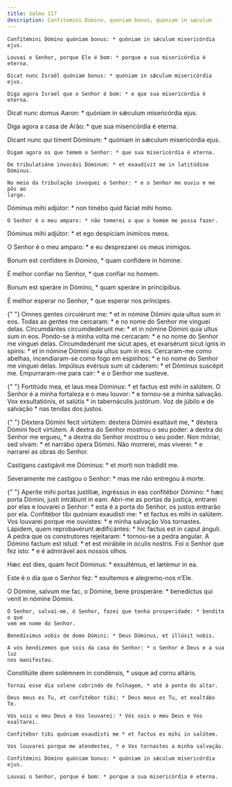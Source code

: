 ```yaml
---
title: Salmo 117
description: Confitemini Domino, quoniam bonus, quoniam in sæculum
---
```


<div class="side-by-side not-content">

    Confitémini Dómino quóniam bonus: * quóniam in sǽculum misericórdia ejus.

    Louvai o Senhor, porque Ele é bom: * porque a sua misericórdia é eterna.

    Dicat nunc Israël quóniam bonus: * quóniam in sǽculum misericórdia ejus.

    Diga agora Israel que o Senhor é bom: * e que sua misericórdia é eterna.

Dicat nunc domus Aaron: \* quóniam in sǽculum misericórdia ejus.</span>

Diga agora a casa de Arão: \* que sua misericórdia é eterna.

  <span>
    Dicant nunc qui timent Dóminum: * quóniam in sǽculum misericórdia ejus.
 
    Digam agora os que temem o Senhor: * que sua misericórdia é eterna.
 
    De tribulatióne invocávi Dóminum: * et exaudívit me in latitúdine Dóminus.
 
    No meio da tribulação invoquei o Senhor: * e o Senhor me ouviu e me pôs ao
    largo.

Dóminus mihi adjútor: \* non timébo quid fáciat mihi homo.

    O Senhor é o meu amparo: * não temerei o que o homem me possa fazer.

Dóminus mihi adjútor: \* et ego despíciam inimícos meos.</span>

O Senhor é o meu amparo: \* e eu desprezarei os meus inimigos.

Bonum est confídere in Dómino, \* quam confídere in hómine:

É melhor confiar no Senhor, \* que confiar no homem.

Bonum est speráre in Dómino, \* quam speráre in princípibus.

É melhor esperar no Senhor, \* que esperar nos príncipes.

{" "}
<span>
  Omnes gentes circuiérunt me: * et in nómine Dómini quia ultus sum in eos.
  Todas as gentes me cercaram: * e no nome do Senhor me vinguei delas.
  Circumdántes circumdedérunt me: * et in nómine Dómini quia ultus sum in eos.
  Pondo-se à minha volta me cercaram: * e no nome do Senhor me vinguei delas.
  Circumdedérunt me sicut apes, et exarsérunt sicut ignis in spinis: * et in
  nómine Dómini quia ultus sum in eos. Cercaram-me como abelhas, incendiaram-se
  como fogo em espinhos: * e no nome do Senhor me vinguei delas. Impúlsus
  evérsus sum ut cáderem: * et Dóminus suscépit me.
</span>
Empurraram-me para cair: * e o Senhor me susteve.

{" "}
<span>
  Fortitúdo mea, et laus mea Dóminus: * et factus est mihi in salútem. O Senhor
  é a minha fortaleza e o meu louvor: * e tornou-se a minha salvação. Vox
  exsultatiónis, et salútis * in tabernáculis justórum.
</span>
Voz de júbilo e de salvação * nas tendas dos justos.

{" "}
<span>
  Déxtera Dómini fecit virtútem: déxtera Dómini exaltávit me, * déxtera Dómini
  fecit virtútem. A dextra do Senhor mostrou o seu poder: a dextra do Senhor me
  ergueu, * a dextra do Senhor mostrou o seu poder. Non móriar, sed vivam: * et
  narrábo ópera Dómini.
</span>
Não morrerei, mas viverei: * e narrarei as obras do Senhor.

Castígans castigávit me Dóminus: \* et morti non trádidit me.

Severamente me castigou o Senhor: \* mas me não entregou à morte.

{" "}
<span>
  Aperíte mihi portas justítiæ, ingréssus in eas confitébor Dómino: * hæc porta
  Dómini, justi intrábunt in eam. Abri-me as portas da justiça, entrarei por
  elas e louvarei o Senhor: * esta é a porta do Senhor, os justos entrarão por
  ela. Confitébor tibi quóniam exaudísti me: * et factus es mihi in salútem. Vos
  louvarei porque me ouvistes: * e minha salvação Vos tornastes. Lápidem, quem
  reprobavérunt ædificántes: * hic factus est in caput ánguli. A pedra que os
  construtores rejeitaram: * tornou-se a pedra angular. A Dómino factum est
  istud: * et est mirábile in óculis nostris.
</span>
Foi o Senhor que fez isto: * e é admirável aos nossos olhos.

Hæc est dies, quam fecit Dóminus: \* exsultémus, et lætémur in ea.

Este é o dia que o Senhor fez: \* exultemos e alegremo-nos n’Ele.

  <span>
    O Dómine, salvum me fac, o Dómine, bene prosperáre: * benedíctus qui venit
    in nómine Dómini.
 
    Ó Senhor, salvai-me, ó Senhor, fazei que tenha prosperidade: * bendito o que
    vem em nome do Senhor.
 
    Benedíximus vobis de domo Dómini: * Deus Dóminus, et illúxit nobis.
 
    A vós bendizemos que sois da casa do Senhor: * o Senhor é Deus e a sua luz
    nos manifestou.

Constitúite diem solémnem in condénsis, \* usque ad cornu altáris.

    Tornai esse dia solene cobrindo de folhagem, * até à ponta do altar.

    Deus meus es Tu, et confitébor tibi: * Deus meus es Tu, et exaltábo Te.

    Vós sois o meu Deus e Vos louvarei: * Vós sois o meu Deus e Vos exaltarei.

    Confitébor tibi quóniam exaudísti me * et factus es mihi in salútem.

    Vos louvarei porque me atendestes, * e Vos tornastes a minha salvação.

    Confitémini Dómino quóniam bonus: * quóniam in sǽculum misericórdia ejus.

    Louvai o Senhor, porque é bom: * porque a sua misericórdia é eterna.

</div>
